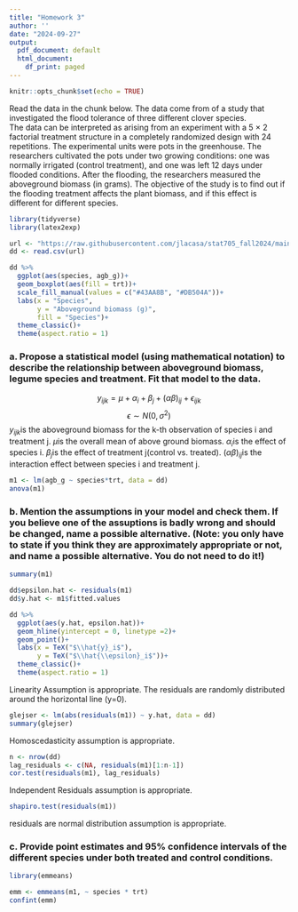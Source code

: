 ```yaml
---
title: "Homework 3"
author: ''
date: "2024-09-27"
output:
  pdf_document: default
  html_document:
    df_print: paged
---
```


```r
knitr::opts_chunk$set(echo = TRUE)
```

Read the data in the chunk below. The data come from of a study that investigated the flood tolerance of three different clover species.  
The data can be interpreted as arising from an experiment with a 5 $\times$ 2 factorial treatment structure in a completely randomized design with 24 repetitions. The experimental units were pots in the greenhouse. The researchers cultivated the pots under two growing conditions: one was normally irrigated (control treatment), and one was left 12 days under flooded conditions. After the flooding, the researchers measured the aboveground biomass (in grams). 
The objective of the study is to find out if the flooding treatment affects the plant biomass, and if this effect is different for different species.    


```r
library(tidyverse)
library(latex2exp)
```

```r
url <- "https://raw.githubusercontent.com/jlacasa/stat705_fall2024/main/classes/data/lotus_hw3.csv"
dd <- read.csv(url)
```

```r
dd %>% 
  ggplot(aes(species, agb_g))+
  geom_boxplot(aes(fill = trt))+
  scale_fill_manual(values = c("#43AA8B", "#DB504A"))+
  labs(x = "Species", 
       y = "Aboveground biomass (g)", 
       fill = "Species")+
  theme_classic()+
  theme(aspect.ratio = 1)
```


### a. Propose a statistical model (using mathematical notation) to describe the relationship between aboveground biomass, legume species and treatment. Fit that model to the data.  

$$y_{ijk} = \mu + \alpha_i + \beta_j + (\alpha\beta)_{ij} + \epsilon_{ijk}$$
$$\epsilon \sim N(0, \sigma^2)$$
$y_{ijk}$is the aboveground biomass for the k-th observation of species i and treatment j.
$\mu$is the overall mean of above ground biomass.
$\alpha_i$is the effect of species i.
$\beta_j$is the effect of treatment j(control vs. treated).
$(\alpha\beta)_{ij}$is the interaction effect between species i and treatment j.

```r
m1 <- lm(agb_g ~ species*trt, data = dd)
anova(m1)
```

### b. Mention the assumptions in your model and check them. If you believe one of the assuptions is badly wrong and should be changed, name a possible alternative. (Note: you only have to state if you think they are approximately appropriate or not, and name a possible alternative. You do not need to **do it**!) 
```r
summary(m1)
```
```r
dd$epsilon.hat <- residuals(m1)
dd$y.hat <- m1$fitted.values

dd %>% 
  ggplot(aes(y.hat, epsilon.hat))+
  geom_hline(yintercept = 0, linetype =2)+
  geom_point()+
  labs(x = TeX("$\\hat{y}_i$"), 
       y = TeX("$\\hat{\\epsilon}_i$"))+
  theme_classic()+
  theme(aspect.ratio = 1)
```
Linearity Assumption is appropriate. The residuals are randomly distributed around the horizontal line (y=0).

```r
glejser <- lm(abs(residuals(m1)) ~ y.hat, data = dd)
summary(glejser)
```
Homoscedasticity assumption is appropriate.

```r
n <- nrow(dd)
lag_residuals <- c(NA, residuals(m1)[1:n-1])
cor.test(residuals(m1), lag_residuals)
```
Independent Residuals assumption is appropriate.

```r
shapiro.test(residuals(m1))
```
residuals are normal distribution assumption is appropriate.

### c. Provide point estimates and 95\% confidence intervals of the different species under both treated and control conditions.  

```r
library(emmeans)
```

```r
emm <- emmeans(m1, ~ species * trt)
confint(emm)
```

